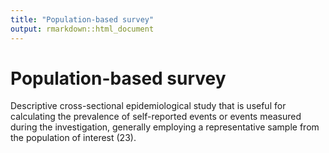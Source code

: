 ```yaml
---
title: "Population-based survey"
output: rmarkdown::html_document
---
```


# Population-based survey

Descriptive cross-sectional epidemiological study that is useful for  calculating the prevalence of  self-reported  events or events measured during  the investigation, generally employing  a representative sample from the  population of interest (23).
